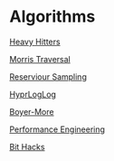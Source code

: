 
= Algorithms =

[[Heavy Hitters]]

[[Morris Traversal]]

[[Reserviour Sampling]]

[[HyprLogLog]]

[[Boyer-More]]

[[Performance Engineering]]

[[Bit Hacks]]

